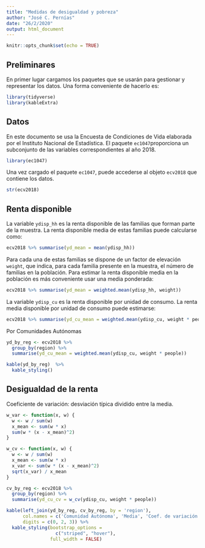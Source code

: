```yaml
---
title: "Medidas de desigualdad y pobreza"
author: "José C. Pernías"
date: "26/2/2020"
output: html_document
---
```


```r
knitr::opts_chunk$set(echo = TRUE)
```

## Preliminares

En primer lugar cargamos los paquetes que se usarán para gestionar y representar los datos. Una forma conveniente de hacerlo es:
```r
library(tidyverse)
library(kableExtra)
```


## Datos

En este documento se usa la Encuesta de Condiciones de Vida elaborada por el Instituto Nacional de Estadística. El paquete `ec1047`proporciona un subconjunto de las variables correspondientes al año 2018.

```r
library(ec1047)
```

Una vez cargado el paquete `ec1047`, puede accederse al objeto `ecv2018` que contiene los datos.

```r
str(ecv2018)
```

## Renta disponible

La variable `ydisp_hh` es la renta disponible de las familias que forman parte de la muestra. La renta disponible media de estas familias puede calcularse como:
```r
ecv2018 %>% summarise(yd_mean = mean(ydisp_hh))
```

Para cada una de estas familias se dispone de un factor de elevación `weight`, que indica, para cada familia presente en la muestra, el número de familias en la población. Para estimar la renta disponible media en la población es más conveniente usar una media ponderada:
```r
ecv2018 %>% summarise(yd_mean = weighted.mean(ydisp_hh, weight))
```

La variable `ydisp_cu` es la renta disponible por unidad de consumo. La renta media disponible por unidad de consumo puede estimarse: 
```r
ecv2018 %>% summarise(yd_cu_mean = weighted.mean(ydisp_cu, weight * people))
```

Por Comunidades Autónomas
```r
yd_by_reg <- ecv2018 %>%
  group_by(region) %>%
  summarise(yd_cu_mean = weighted.mean(ydisp_cu, weight * people))

kable(yd_by_reg)  %>%
  kable_styling()
```

## Desigualdad de la renta

Coeficiente de variación: desviación típica dividido entre la media.
```r
w_var <- function(x, w) {
  w <- w / sum(w)
  x_mean <- sum(w * x)
  sum(w * (x - x_mean)^2)
}

w_cv <- function(x, w) {
  w <- w / sum(w)
  x_mean <- sum(w * x)
  x_var <- sum(w * (x - x_mean)^2)
  sqrt(x_var) / x_mean
}
```

```r
cv_by_reg <- ecv2018 %>%
  group_by(region) %>%
  summarise(yd_cu_cv = w_cv(ydisp_cu, weight * people))

kable(left_join(yd_by_reg, cv_by_reg, by = 'region'), 
      col.names = c('Comunidad Autónoma', 'Media', 'Coef. de variación'),
      digits = c(0, 2, 3)) %>%
  kable_styling(bootstrap_options = 
                  c("striped", "hover"),
                full_width = FALSE)
```



